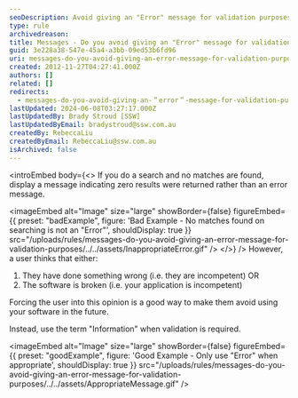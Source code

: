 ```yaml
---
seoDescription: Avoid giving an "Error" message for validation purposes and instead provide informative messages to users.
type: rule
archivedreason:
title: Messages - Do you avoid giving an "Error" message for validation purposes?
guid: 3e228a38-547e-45a4-a3bb-09ed53b6fd96
uri: messages-do-you-avoid-giving-an-error-message-for-validation-purposes
created: 2012-11-27T04:27:41.000Z
authors: []
related: []
redirects:
  - messages-do-you-avoid-giving-an-＂error＂-message-for-validation-purposes
lastUpdated: 2024-06-08T03:27:17.000Z
lastUpdatedBy: Brady Stroud [SSW]
lastUpdatedByEmail: bradystroud@ssw.com.au
createdBy: RebeccaLiu
createdByEmail: RebeccaLiu@ssw.com.au
isArchived: false
---
```


<introEmbed
  body={<>
If you do a search and no matches are found, display a message indicating zero results were returned rather than an error message.

<imageEmbed
  alt="Image"
  size="large"
  showBorder={false}
  figureEmbed={{
    preset: "badExample",
    figure: 'Bad Example - No matches found on searching is not an "Error"',
    shouldDisplay: true
  }}
  src="/uploads/rules/messages-do-you-avoid-giving-an-error-message-for-validation-purposes/../../assets/InappropriateError.gif"
/>
  </>}
/>
However, a user thinks that either:

1. They have done something wrong (i.e. they are incompetent) OR
2. The software is broken (i.e. your application is incompetent)

Forcing the user into this opinion is a good way to make them avoid using your software in the future.

Instead, use the term "Information" when validation is required.

<imageEmbed
  alt="Image"
  size="large"
  showBorder={false}
  figureEmbed={{
    preset: "goodExample",
    figure: 'Good Example - Only use "Error" when appropriate',
    shouldDisplay: true
  }}
  src="/uploads/rules/messages-do-you-avoid-giving-an-error-message-for-validation-purposes/../../assets/AppropriateMessage.gif"
/>
